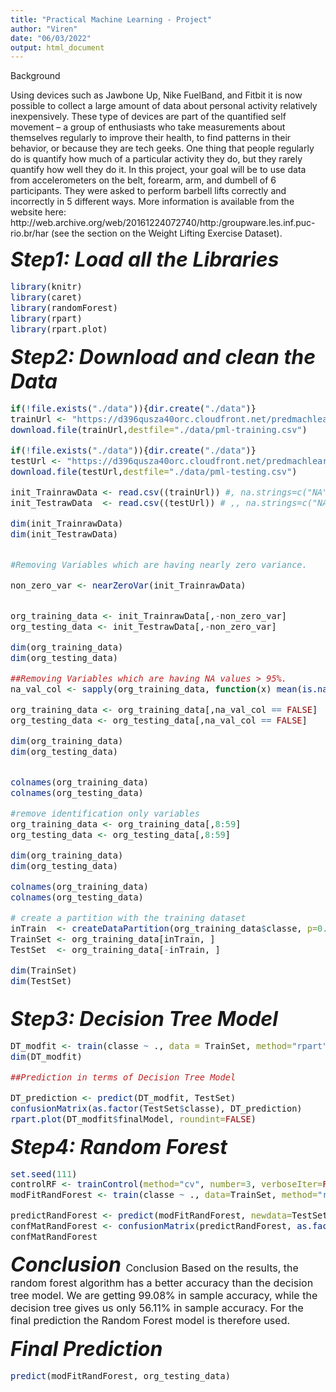 ---
title: "Practical Machine Learning - Project"
author: "Viren"
date: "06/03/2022"
output: html_document
---

Background

Using devices such as Jawbone Up, Nike FuelBand, and Fitbit it is now possible to collect a large amount of data about personal activity relatively inexpensively. These type of devices are part of the quantified self movement – a group of enthusiasts who take measurements about themselves regularly to improve their health, to find patterns in their behavior, or because they are tech geeks. One thing that people regularly do is quantify how much of a particular activity they do, but they rarely quantify how well they do it. In this project, your goal will be to use data from accelerometers on the belt, forearm, arm, and dumbell of 6 participants. They were asked to perform barbell lifts correctly and incorrectly in 5 different ways. More information is available from the website here: http://web.archive.org/web/20161224072740/http:/groupware.les.inf.puc-rio.br/har (see the section on the Weight Lifting Exercise Dataset).

***<font size="6"> Step1: Load all the Libraries ***<font size="3">
```{r setup, echo=TRUE}

library(knitr)
library(caret)
library(randomForest)
library(rpart)
library(rpart.plot)


```

***<font size="6"> Step2: Download and clean the Data ***<font size="3">

```{r download, echo=TRUE}
if(!file.exists("./data")){dir.create("./data")}
trainUrl <- "https://d396qusza40orc.cloudfront.net/predmachlearn/pml-training.csv"
download.file(trainUrl,destfile="./data/pml-training.csv")

if(!file.exists("./data")){dir.create("./data")}
testUrl <- "https://d396qusza40orc.cloudfront.net/predmachlearn/pml-testing.csv"
download.file(testUrl,destfile="./data/pml-testing.csv")

```


```{r load, echo=TRUE}
init_TrainrawData <- read.csv((trainUrl)) #, na.strings=c("NA","#DIV/0!",""))
init_TestrawData  <- read.csv((testUrl)) # ,, na.strings=c("NA","#DIV/0!",""))

dim(init_TrainrawData)
dim(init_TestrawData)


#Removing Variables which are having nearly zero variance.

non_zero_var <- nearZeroVar(init_TrainrawData)


org_training_data <- init_TrainrawData[,-non_zero_var]
org_testing_data <- init_TestrawData[,-non_zero_var]

dim(org_training_data)
dim(org_testing_data)

##Removing Variables which are having NA values > 95%.
na_val_col <- sapply(org_training_data, function(x) mean(is.na(x))) > 0.95

org_training_data <- org_training_data[,na_val_col == FALSE]
org_testing_data <- org_testing_data[,na_val_col == FALSE]

dim(org_training_data)
dim(org_testing_data)


colnames(org_training_data)
colnames(org_testing_data)

#remove identification only variables
org_training_data <- org_training_data[,8:59]
org_testing_data <- org_testing_data[,8:59]

dim(org_training_data)
dim(org_testing_data)

colnames(org_training_data)
colnames(org_testing_data)

# create a partition with the training dataset 
inTrain  <- createDataPartition(org_training_data$classe, p=0.6,list=FALSE)
TrainSet <- org_training_data[inTrain, ]
TestSet  <- org_training_data[-inTrain, ]

dim(TrainSet)
dim(TestSet)



```


***<font size="6"> Step3: Decision Tree Model ***<font size="3">

```{r test, echo=TRUE}
DT_modfit <- train(classe ~ ., data = TrainSet, method="rpart")
dim(DT_modfit)

##Prediction in terms of Decision Tree Model

DT_prediction <- predict(DT_modfit, TestSet)
confusionMatrix(as.factor(TestSet$classe), DT_prediction)
rpart.plot(DT_modfit$finalModel, roundint=FALSE)

```


***<font size="6"> Step4: Random Forest ***<font size="3">

```{r test2, echo=TRUE}

set.seed(111)
controlRF <- trainControl(method="cv", number=3, verboseIter=FALSE)
modFitRandForest <- train(classe ~ ., data=TrainSet, method="rf", trControl=controlRF)                    

predictRandForest <- predict(modFitRandForest, newdata=TestSet)
confMatRandForest <- confusionMatrix(predictRandForest, as.factor(TestSet$classe))
confMatRandForest

```


***<font size="6"> Conclusion ***<font size="3">
Conclusion
Based on the results, the random forest algorithm has a better accuracy than the decision tree model. We are getting 99.08% in sample accuracy, while the decision tree gives us only  56.11% in sample accuracy.  For the final prediction the Random Forest model is therefore used.


***<font size="6"> Final Prediction ***<font size="3">

```{r Predict, echo=TRUE}

predict(modFitRandForest, org_testing_data)

```

